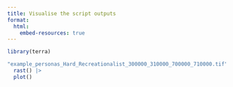 ```yaml
---
title: Visualise the script outputs
format:
  html:
    embed-resources: true
---
```


```r
library(terra)

"example_personas_Hard_Recreationalist_300000_310000_700000_710000.tif" |>
  rast() |>
  plot()
```
